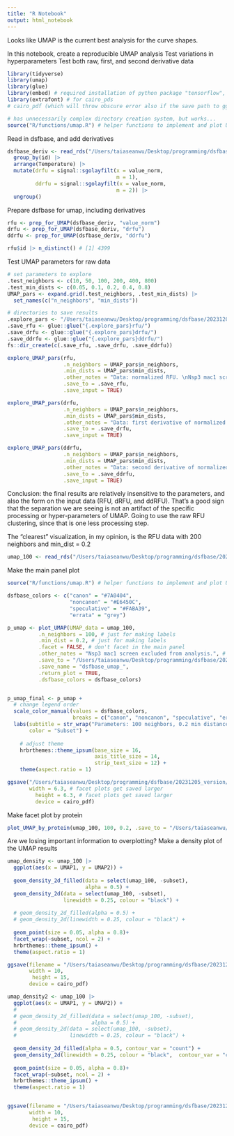 ```yaml
---
title: "R Notebook"
output: html_notebook
---
```

Looks like UMAP is the current best analysis for the curve shapes.

In this notebook, create a reproducible UMAP analysis
Test variations in hyperparameters
Test both raw, first, and second derivative data

```r

library(tidyverse)
library(umap)
library(glue)
library(embed) # required installation of python package "tensorflow", and therefore also reticulate
library(extrafont) # for cairo_pds 
# cairo_pdf (which will throw obscure error also if the save path to ggsave doens't exist -- see https://github.com/tidyverse/ggplot2/issues/4168)

# has unnecessarily complex directory creation system, but works... 
source("R/functions/umap.R") # helper functions to implement and plot UMAP using tidymodels
```

Read in dsfbase, and add derivatives
```r
dsfbase_deriv <- read_rds("/Users/taiaseanwu/Desktop/programming/dsfbase/20231205_version/03_final_dsfbase/dsfbase_annotated.rds") |> 
  group_by(id) |> 
  arrange(Temperature) |> 
  mutate(drfu = signal::sgolayfilt(x = value_norm,
                                   m = 1),
         ddrfu = signal::sgolayfilt(x = value_norm,
                                   m = 2)) |> 
  ungroup()
```

Prepare dsfbase for umap, including derivatives
```r
rfu <- prep_for_UMAP(dsfbase_deriv, "value_norm")
drfu <- prep_for_UMAP(dsfbase_deriv, "drfu")
ddrfu <- prep_for_UMAP(dsfbase_deriv, "ddrfu")

rfu$id |> n_distinct() # [1] 4399
```
Test UMAP parameters for raw data
```r
# set parameters to explore
.test_neighbors <- c(10, 50, 100, 200, 400, 800)
.test_min_dists <- c(0.05, 0.1, 0.2, 0.4, 0.8)
UMAP_pars <- expand.grid(.test_neighbors, .test_min_dists) |> 
  set_names(c("n_neighbors", "min_dists"))

# directories to save results
.explore_pars <- "/Users/taiaseanwu/Desktop/programming/dsfbase/20231205_version/04_UMAP_analysis/parameter_exploration/"
.save_rfu <- glue::glue("{.explore_pars}rfu/")
.save_drfu <- glue::glue("{.explore_pars}drfu/")
.save_ddrfu <- glue::glue("{.explore_pars}ddrfu/")
fs::dir_create(c(.save_rfu, .save_drfu, .save_ddrfu))

explore_UMAP_pars(rfu, 
                  .n_neighbors = UMAP_pars$n_neighbors,
                  .min_dists = UMAP_pars$min_dists,
                  .other_notes = "Data: normalized RFU. \nNsp3 mac1 screen excluded from analysis.",
                  .save_to = .save_rfu,
                  .save_input = TRUE)

explore_UMAP_pars(drfu, 
                  .n_neighbors = UMAP_pars$n_neighbors,
                  .min_dists = UMAP_pars$min_dists,
                  .other_notes = "Data: first derivative of normalized RFU. \nNsp3 mac1 screen excluded from analysis.",
                  .save_to = .save_drfu,
                  .save_input = TRUE)

explore_UMAP_pars(ddrfu, 
                  .n_neighbors = UMAP_pars$n_neighbors,
                  .min_dists = UMAP_pars$min_dists,
                  .other_notes = "Data: second derivative of normalized RFU. \nNsp3 mac1 screen excluded from analysis.",
                  .save_to = .save_ddrfu,
                  .save_input = TRUE)
```

Conclusion: the final results are relatively insensitive to the parameters, and also the form on the input data (RFU, dRFU, and ddRFU). That's a good sign that the separation we are seeing is not an artifact of the specific processing or hyper-parameters of UMAP. Going to use the raw RFU clustering, since that is one less processing step. 

The "clearest" visualization, in my opinion, is the RFU data with 200 neighbors and min_dist = 0.2
```r
umap_100 <- read_rds("/Users/taiaseanwu/Desktop/programming/dsfbase/20231205_version/04_UMAP_analysis/parameter_exploration/rfu/results/dsfbase_umap_juice_neighbors_100_mindist_0.2.rds")
```

Make the main panel plot
```r
source("R/functions/umap.R") # helper functions to implement and plot UMAP using tidymodels

dsfbase_colors <- c("canon" = "#7A0404",
                    "noncanon" = "#E6450C",
                    "speculative" = "#FABA39",
                    "errata" = "grey")

p_umap <- plot_UMAP(UMAP_data = umap_100,
          .n_neighbors = 100, # just for making labels
          .min_dist = 0.2, # just for making labels
          .facet = FALSE, # don't facet in the main panel
          .other_notes = "Nsp3 mac1 screen excluded from analysis.", # keep in title for reminder. Crop in the final figure.
          .save_to = "/Users/taiaseanwu/Desktop/programming/dsfbase/20231205_version/04_UMAP_analysis/final_parameters/plots/main_text/",
          .save_name = "dsfbase_umap_",
          .return_plot = TRUE,
          .dsfbase_colors = dsfbase_colors)


p_umap_final <- p_umap +
  # change legend order
  scale_color_manual(values = dsfbase_colors, 
                     breaks = c("canon", "noncanon", "speculative", "errata")) +
  labs(subtitle = str_wrap("Parameters: 100 neighbors, 0.2 min distance. Nsp3 mac1 screen excluded from analysis."),
       color = "Subset") +
  
    # adjust theme
    hrbrthemes::theme_ipsum(base_size = 16,
                            axis_title_size = 14,
                            strip_text_size = 12) +
    theme(aspect.ratio = 1) 

ggsave("/Users/taiaseanwu/Desktop/programming/dsfbase/20231205_version/04_UMAP_analysis/final_parameters/plots/main_text/dsfbase_umap_100_min_dist_0.2.pdf",
       width = 6.3, # facet plots get saved larger
         height = 6.3, # facet plots get saved larger
         device = cairo_pdf)
```

Make facet plot by protein
```r
plot_UMAP_by_protein(umap_100, 100, 0.2, .save_to = "/Users/taiaseanwu/Desktop/programming/dsfbase/20231205_version/04_UMAP_analysis/final_parameters/plots/")
```

Are we losing important information to overplotting?
Make a density plot of the UMAP results
```r
umap_density <- umap_100 |> 
  ggplot(aes(x = UMAP1, y = UMAP2)) +
  
  geom_density_2d_filled(data = select(umap_100, -subset),
                         alpha = 0.5) +
  geom_density_2d(data = select(umap_100, -subset),
                  linewidth = 0.25, colour = "black") +
  
  # geom_density_2d_filled(alpha = 0.5) +
  # geom_density_2d(linewidth = 0.25, colour = "black") +
  
  geom_point(size = 0.05, alpha = 0.8)+
  facet_wrap(~subset, ncol = 2) +
  hrbrthemes::theme_ipsum() +
  theme(aspect.ratio = 1)

ggsave(filename = "/Users/taiaseanwu/Desktop/programming/dsfbase/20231205_version/04_UMAP_analysis/final_parameters/plots/density/UMAP_100_neighbors_0p2_mindist_density.pdf",
       width = 10,
        height = 15,
       device = cairo_pdf)
```

```r
umap_density2 <- umap_100 |> 
  ggplot(aes(x = UMAP1, y = UMAP2)) +
  # 
  # geom_density_2d_filled(data = select(umap_100, -subset),
  #                        alpha = 0.5) +
  # geom_density_2d(data = select(umap_100, -subset),
  #                 linewidth = 0.25, colour = "black") +
  
  geom_density_2d_filled(alpha = 0.5, contour_var = "count") +
  geom_density_2d(linewidth = 0.25, colour = "black",  contour_var = "count") +
  
  geom_point(size = 0.05, alpha = 0.8)+
  facet_wrap(~subset, ncol = 2) +
  hrbrthemes::theme_ipsum() +
  theme(aspect.ratio = 1)


ggsave(filename = "/Users/taiaseanwu/Desktop/programming/dsfbase/20231205_version/04_UMAP_analysis/final_parameters/plots/density/UMAP_100_neighbors_0p2_mindist_density_facet.pdf",
       width = 10,
        height = 15,
       device = cairo_pdf)

```
